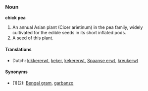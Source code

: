 ===Noun===
'''chick pea'''

# An annual Asian plant (Cicer arietinum) in the pea family, widely cultivated for the edible seeds in its short inflated pods. 
# A seed of this plant.

==== Translations ====
*Dutch: [[kikkererwt]], [[keker]], [[kekererwt]], [[Spaanse erwt]], [[kreukerwt]]

====Synonyms====
* (1)(2): [[Bengal gram]], [[garbanzo]]
